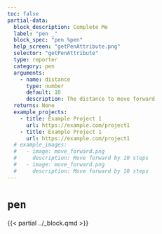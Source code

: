 ```yaml
---
toc: false
partial-data:
  block_description: Complete Me
  label: "pen _"
  block_spec: "pen %pen"
  help_screen: "getPenAttribute.png"
  selector: "getPenAttribute"
  type: reporter
  category: pen
  arguments:
    - name: distance
      type: number
      default: 10
      description: The distance to move forward
  returns: None
  example_projects:
    - title: Example Project 1
      url: https://example.com/project1
    - title: Example Project 1
      url: https://example.com/project1
  # example_images:
  #   - image: move_forward.png
  #     description: Move forward by 10 steps
  #   - image: move_forward.png
  #     description: Move forward by 10 steps
---
```


# `pen` { .unnumbered }

{{< partial ../_block.qmd >}}

